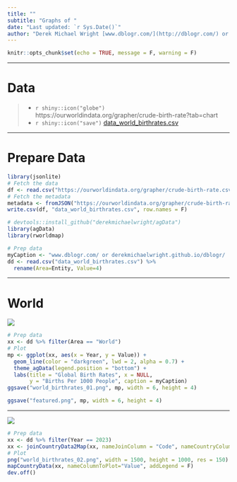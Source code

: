 ```yaml
---
title: ""
subtitle: "Graphs of "
date: "Last updated: `r Sys.Date()`"
author: "Derek Michael Wright [www.dblogr.com/](http://dblogr.com/) or [derekmichaelwright.github.io/dblogr](https://derekmichaelwright.github.io/dblogr/) <derek.wright@usask.ca>"
---
```


```r
knitr::opts_chunk$set(echo = TRUE, message = F, warning = F)
```

---

# Data

> - `r shiny::icon("globe")` https://ourworldindata.org/grapher/crude-birth-rate?tab=chart
> - `r shiny::icon("save")` [data_world_birthrates.csv](data_world_birthrates.csv)

---

# Prepare Data

```r
library(jsonlite)
# Fetch the data
df <- read.csv("https://ourworldindata.org/grapher/crude-birth-rate.csv?v=1&csvType=full&useColumnShortNames=true")
# Fetch the metadata
metadata <- fromJSON("https://ourworldindata.org/grapher/crude-birth-rate.metadata.json?v=1&csvType=full&useColumnShortNames=true")
write.csv(df, "data_world_birthrates.csv", row.names = F)
```

```r
# devtools::install_github("derekmichaelwright/agData")
library(agData)
library(rworldmap)
```

```r
# Prep data
myCaption <- "www.dblogr.com/ or derekmichaelwright.github.io/dblogr/ | Data: OWID"
dd <- read.csv("data_world_birthrates.csv") %>%
  rename(Area=Entity, Value=4)
```

---

# World

![](world_birthrates_01.png)

```r
# Prep data
xx <- dd %>% filter(Area == "World")
# Plot
mp <- ggplot(xx, aes(x = Year, y = Value)) +
  geom_line(color = "darkgreen", lwd = 2, alpha = 0.7) +
  theme_agData(legend.position = "bottom") +
  labs(title = "Global Birth Rates", x = NULL,
       y = "Births Per 1000 People", caption = myCaption)
ggsave("world_birthrates_01.png", mp, width = 6, height = 4)
```

```r
ggsave("featured.png", mp, width = 6, height = 4)
```

---

![](world_birthrates_02.png)

```r
# Prep data
xx <- dd %>% filter(Year == 2023)
xx <- joinCountryData2Map(xx, nameJoinColumn = "Code", nameCountryColumn = "Area")
# Plot
png("world_birthrates_02.png", width = 1500, height = 1000, res = 150)
mapCountryData(xx, nameColumnToPlot="Value", addLegend = F)
dev.off()
```
